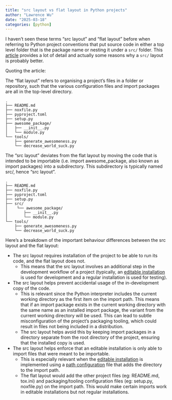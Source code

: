 ```yaml
---
title: "src layout vs flat layout in Python projects"
author: "Lawrence Wu"
date: "2025-03-18"
categories: [python]
---
```


I haven't seen these terms "src layout" and "flat layout" before when referring to Python project conventions that put source code in either a top level folder that is the package name or nesting it under a `src/` folder. This [article](https://packaging.python.org/en/latest/discussions/src-layout-vs-flat-layout/) provides a lot of detail and actually some reasons why a `src/` layout is probably better.

Quoting the article:

The “flat layout” refers to organising a project’s files in a folder or repository, such that the various configuration files and import packages are all in the top-level directory.

```
.
├── README.md
├── noxfile.py
├── pyproject.toml
├── setup.py
├── awesome_package/
│   ├── __init__.py
│   └── module.py
└── tools/
    ├── generate_awesomeness.py
    └── decrease_world_suck.py
```

The “src layout” deviates from the flat layout by moving the code that is intended to be importable (i.e. import awesome_package, also known as import packages) into a subdirectory. This subdirectory is typically named src/, hence “src layout”.

```
.
├── README.md
├── noxfile.py
├── pyproject.toml
├── setup.py
├── src/
│    └── awesome_package/
│       ├── __init__.py
│       └── module.py
└── tools/
    ├── generate_awesomeness.py
    └── decrease_world_suck.py
```

Here’s a breakdown of the important behaviour differences between the src layout and the flat layout:

- The src layout requires installation of the project to be able to run its code, and the flat layout does not. 
    - This means that the src layout involves an additional step in the development workflow of a project (typically, an [editable installation](https://setuptools.pypa.io/en/latest/userguide/development_mode.html) is used for development and a regular installation is used for testing).
- The src layout helps prevent accidental usage of the in-development copy of the code.
    - This is relevant since the Python interpreter includes the current working directory as the first item on the import path. This means that if an import package exists in the current working directory with the same name as an installed import package, the variant from the current working directory will be used. This can lead to subtle misconfiguration of the project’s packaging tooling, which could result in files not being included in a distribution.
    - The src layout helps avoid this by keeping import packages in a directory separate from the root directory of the project, ensuring that the installed copy is used.
- The src layout helps enforce that an editable installation is only able to import files that were meant to be importable.
    - This is especially relevant when the [editable installation](https://setuptools.pypa.io/en/latest/userguide/development_mode.html) is implemented using a [path configuration](https://docs.python.org/3/library/site.html#index-2) file that adds the directory to the import path.
    - The flat layout would add the other project files (eg: README.md, tox.ini) and packaging/tooling configuration files (eg: setup.py, noxfile.py) on the import path. This would make certain imports work in editable installations but not regular installations.
